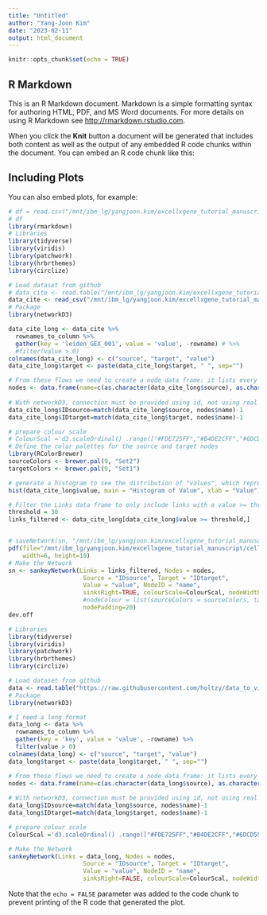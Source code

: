 ```yaml
---
title: "Untitled"
author: "Yang-Joon Kim"
date: "2023-02-11"
output: html_document
---
```


```r
knitr::opts_chunk$set(echo = TRUE)
```

## R Markdown

This is an R Markdown document. Markdown is a simple formatting syntax for authoring HTML, PDF, and MS Word documents. For more details on using R Markdown see <http://rmarkdown.rstudio.com>.

When you click the **Knit** button a document will be generated that includes both content as well as the output of any embedded R code chunks within the document. You can embed an R code chunk like this:


## Including Plots

You can also embed plots, for example:

```r
# df = read.csv("/mnt/ibm_lg/yangjoon.kim/excellxgene_tutorial_manuscript/data/neurips2021_cite/s1d1_gex_cite_joint_obs.csv", header = TRUE, sep = ",")
# df
library(rmarkdown)
# Libraries
library(tidyverse)
library(viridis)
library(patchwork)
library(hrbrthemes)
library(circlize)

# Load dataset from github
# data_cite <- read.table("/mnt/ibm_lg/yangjoon.kim/excellxgene_tutorial_manuscript/data/neurips2021_cite/s1d1_gex_cite_leiden001.csv", header=TRUE)
data_cite <- read_csv("/mnt/ibm_lg/yangjoon.kim/excellxgene_tutorial_manuscript/data/neurips2021_cite/s1d1_gex_cite_leiden001.csv")
# Package
library(networkD3)

data_cite_long <- data_cite %>%
  rownames_to_column %>%
  gather(key = 'leiden_GEX_001', value = 'value', -rowname) # %>%
  #filter(value > 0)
colnames(data_cite_long) <- c("source", "target", "value")
data_cite_long$target <- paste(data_cite_long$target, " ", sep="")

# From these flows we need to create a node data frame: it lists every entities involved in the flow
nodes <- data.frame(name=c(as.character(data_cite_long$source), as.character(data_cite_long$target)) %>% unique())
 
# With networkD3, connection must be provided using id, not using real name like in the links dataframe.. So we need to reformat it.
data_cite_long$IDsource=match(data_cite_long$source, nodes$name)-1
data_cite_long$IDtarget=match(data_cite_long$target, nodes$name)-1

# prepare colour scale
# ColourScal ='d3.scaleOrdinal() .range(["#FDE725FF","#B4DE2CFF","#6DCD59FF","#35B779FF","#1F9E89FF","#26828EFF","#31688EFF","#3E4A89FF","#482878FF","#440154FF"])'
# Define the color palettes for the source and target nodes
library(RColorBrewer)
sourceColors <- brewer.pal(9, "Set2")
targetColors <- brewer.pal(9, "Set1")

# generate a histogram to see the distribution of "values", which represents the thickness of the links between the source and the target
hist(data_cite_long$value, main = "Histogram of Value", xlab = "Value")

# Filter the Links data frame to only include links with a value >= threshold
threshold = 30
links_filtered <- data_cite_long[data_cite_long$value >= threshold,]


# saveNetwork(sn, "/mnt/ibm_lg/yangjoon.kim/excellxgene_tutorial_manuscript/celltype_annotation_tutorial/figures/Figure_RNA_CITE_multiome/leiden_GEX_ADT_sankey_R.png")
pdf(file="/mnt/ibm_lg/yangjoon.kim/excellxgene_tutorial_manuscript/celltype_annotation_tutorial/figures/Figure_RNA_CITE_multiome/leiden_GEX_ADT_sankey_R.pdf",
    width=6, height=10)
# Make the Network
sn <- sankeyNetwork(Links = links_filtered, Nodes = nodes,
                     Source = "IDsource", Target = "IDtarget",
                     Value = "value", NodeID = "name", 
                     sinksRight=TRUE, colourScale=ColourScal, nodeWidth=40, fontSize=13,
                     #nodeColour = list(sourceColors = sourceColors, targetColors = targetColors),
                     nodePadding=20)
dev.off
```

```r
# Libraries
library(tidyverse)
library(viridis)
library(patchwork)
library(hrbrthemes)
library(circlize)

# Load dataset from github
data <- read.table("https://raw.githubusercontent.com/holtzy/data_to_viz/master/Example_dataset/13_AdjacencyDirectedWeighted.csv", header=TRUE)
# Package
library(networkD3)

# I need a long format
data_long <- data %>%
  rownames_to_column %>%
  gather(key = 'key', value = 'value', -rowname) %>%
  filter(value > 0)
colnames(data_long) <- c("source", "target", "value")
data_long$target <- paste(data_long$target, " ", sep="")

# From these flows we need to create a node data frame: it lists every entities involved in the flow
nodes <- data.frame(name=c(as.character(data_long$source), as.character(data_long$target)) %>% unique())
 
# With networkD3, connection must be provided using id, not using real name like in the links dataframe.. So we need to reformat it.
data_long$IDsource=match(data_long$source, nodes$name)-1 
data_long$IDtarget=match(data_long$target, nodes$name)-1

# prepare colour scale
ColourScal ='d3.scaleOrdinal() .range(["#FDE725FF","#B4DE2CFF","#6DCD59FF","#35B779FF","#1F9E89FF","#26828EFF","#31688EFF","#3E4A89FF","#482878FF","#440154FF"])'

# Make the Network
sankeyNetwork(Links = data_long, Nodes = nodes,
                     Source = "IDsource", Target = "IDtarget",
                     Value = "value", NodeID = "name", 
                     sinksRight=FALSE, colourScale=ColourScal, nodeWidth=40, fontSize=13, nodePadding=20)
```


Note that the `echo = FALSE` parameter was added to the code chunk to prevent printing of the R code that generated the plot.
